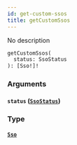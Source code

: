 ```yaml
---
id: get-custom-ssos
title: getCustomSsos
---
```


No description

```graphql
getCustomSsos(
  status: SsoStatus
): [Sso!]!

```

### Arguments

#### `status` ([`SsoStatus`](/docs/graphql/enums/sso-status))

### Type

#### [`Sso`](/docs/graphql/objects/sso)
